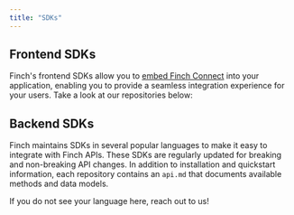 ```yaml
---
title: "SDKs"
---
```


## Frontend SDKs

Finch's frontend SDKs allow you to [embed Finch Connect](https://developer.tryfinch.com/docs/documentation/k6gz5zkt9vaen-set-up-finch-connect#embedded-finch-connect) into your application, enabling you to provide a seamless integration experience for your users. Take a look at our repositories below:

<CardGroup cols={2}>
    <Card title="JavaScript" icon="js" iconType="duotone" color="#EFD81D" href="https://developer.tryfinch.com/docs/documentation/k6gz5zkt9vaen-set-up-finch-connect#implementing-finch-connect-to-your-application"></Card>
    <Card title="React" icon="react" iconType="duotone" color="#5ED3F3" href="https://github.com/Finch-API/react-connect"></Card>
</CardGroup>

## Backend SDKs

Finch maintains SDKs in several popular languages to make it easy to integrate with Finch APIs. These SDKs are regularly updated for breaking and non-breaking API changes. In addition to installation and quickstart information, each repository contains an `api.md` that documents available methods and data models.

<CardGroup cols={3}>
    <Card title="Node" icon="node" color="#87BF00"  iconType="duotone" href="https://github.com/Finch-API/finch-api-node"></Card>
    <Card title="Python" icon="python" color="#F7CA3E" iconType='duotone' href="https://github.com/Finch-API/finch-api-python"></Card>
    <Card title="Java" icon="java" color="#507E9C" iconType="duotone" href="https://github.com/Finch-API/finch-api-java"></Card>
    <Card title="Kotlin" icon="k" color="#B31DE0" iconType="duotone" href="https://github.com/Finch-API/finch-api-kotlin"></Card>
    <Card title="Go" icon="golang" color="#00A7D0" iconType="duotone" href="https://github.com/Finch-API/finch-api-go"></Card>
</CardGroup>

If you do not see your language here, reach out to us!
